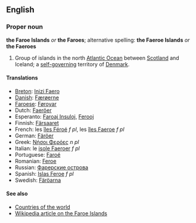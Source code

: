 ==English==
===Proper noun===
'''the Faroe Islands''' ''or'' '''the Faroes'''; alternative spelling: '''the Faeroe Islands''' ''or'' '''the Faeroes'''

# Group of islands in the north [[Atlantic Ocean]] between [[Scotland]] and Iceland; a [[self-governing]] territory of [[Denmark]].

====Translations====

*[[Breton]]: [[Inizi Faero]]
*[[Danish]]: [[Færøerne]]
*[[Faroese]]: [[Føroyar]]
*Dutch: [[Faeröer]]
*Esperanto: [[Faroaj Insuloj]], [[Ferooj]]
*Finnish: [[Färsaaret]]
*French: les [[îles Féroé]] ''f pl'', les [[îles Faeroe]] ''f pl''
*German: [[Färöer]]
*Greek: [[Νήσοι Φερόες]] ''n pl''
*Italian: le [[isole Faeroer]] ''f pl''
*Portuguese: [[Faroé]]
*Romanian: [[Feroe]]
*Russian: [[Фарерские острова]]
*Spanish: [[Islas Feroe]] ''f pl''
*Swedish: [[Färöarna]]

====See also====
*[[Countries of the world]]
*[[en:Faroe_Islands|Wikipedia article on the Faroe Islands]]